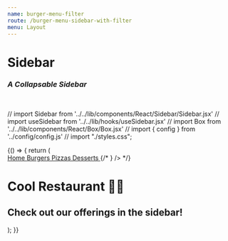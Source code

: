 ```yaml
---
name: burger-menu-filter
route: /burger-menu-sidebar-with-filter
menu: Layout
---
```


<h1 style={{ margin: '0px' }}>Sidebar</h1>
<h3 style={{ margin: '0px' }}><em>A Collapsable Sidebar</em></h3>

<br />


// import Sidebar from '../../lib/components/React/Sidebar/Sidebar.jsx'
// import useSidebar from '../../lib/hooks/useSidebar.jsx'
// import Box from '../../lib/components/React/Box/Box.jsx'
// import { config } from '../config/config.js'
// import "./styles.css";



<Playground>
  {() => {
  return (
    <div id="App">
      <Motor  config={config}>
      <SideBar pageWrapId={"page-wrap"} outerContainerId={"App"}>
        <a className="menu-item" href="/" >
        <Home /> Home
      </a>
      <a className="menu-item" href="/sidebar" style={{ color: "blue" , background :"yellow"}}>
        Burgers
      </a>
      <a className="menu-item" href="/pizzas" >
        Pizzas
      </a>
      <a className="menu-item" href="/desserts"style={{ color: "brand" }}>
        Desserts
      </a>
          <Filter label="Claim Status" dimension={["Claim Status"]} />
          <Filter label="Claim Type" dimension={["Claim Type"]} />
          <Filter label="Claim Sub-Type" dimension={["Claim Sub-Type"]} />
          <Filter label="Broker" dimension={["BrokerName"]} />
        </SideBar>
      {/* <SideBar pageWrapId={"page-wrap"} outerContainerId={"App"} customBurgerIcon={ <FilterIcon/> } /> */}
      <div id="page-wrap">
        <h1>Cool Restaurant 🍔🍕</h1>
        <h2>Check out our offerings in the sidebar!</h2>
      </div>
      </Motor>
    </div>
  );
  }}
</Playground>
